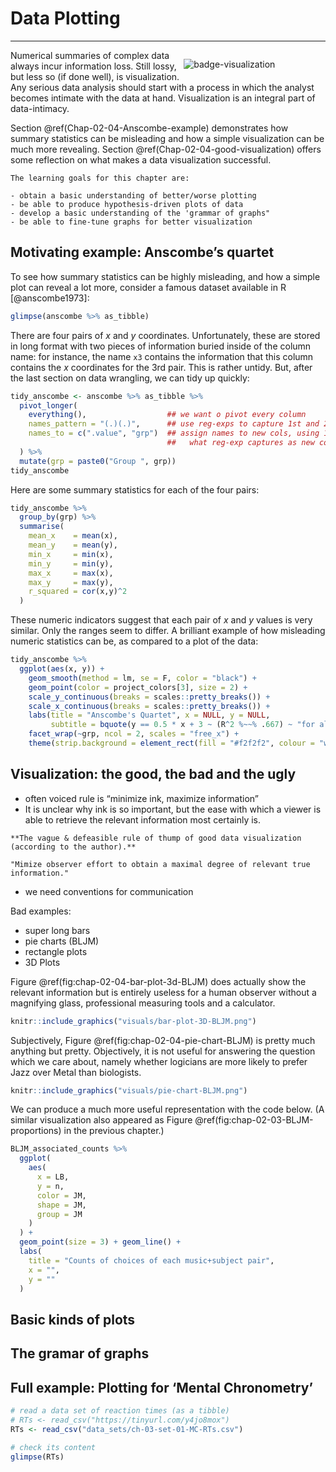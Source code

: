 # Data Plotting {#Chap-02-02-visualization}

<hr>

<div style = "float:right; width:45%;">
<img src="visuals/badge-visualization.png" alt="badge-visualization">  
</div>  

Numerical summaries of complex data always incur information loss. Still lossy, but less so (if done well), is visualization. Any serious data analysis should start with a process in which the analyst becomes intimate with the data at hand. Visualization is an integral part of data-intimacy.

Section \@ref(Chap-02-04-Anscombe-example) demonstrates how summary statistics can be misleading and how a simple visualization can be much more revealing.
Section \@ref(Chap-02-04-good-visualization) offers some reflection on what makes a data visualization successful.


```block
The learning goals for this chapter are:

- obtain a basic understanding of better/worse plotting
- be able to produce hypothesis-driven plots of data
- develop a basic understanding of the 'grammar of graphs"
- be able to fine-tune graphs for better visualization

```


## Motivating example: Anscombe's quartet {#Chap-02-04-Anscombe-example}

To see how summary statistics can be highly misleading, and how a simple plot can reveal a lot more, consider a famous dataset available in R [@anscombe1973]: 

```r
glimpse(anscombe %>% as_tibble)
```

There are four pairs of $x$ and $y$ coordinates. Unfortunately, these are stored in long format with two pieces of information buried inside of the column name: for instance, the name `x3` contains the information that this column contains the $x$ coordinates for the 3rd pair. This is rather untidy. But, after the last section on data wrangling, we can tidy up quickly:

```r
tidy_anscombe <- anscombe %>% as_tibble %>% 
  pivot_longer(
    everything(),                  ## we want o pivot every column
    names_pattern = "(.)(.)",      ## use reg-exps to capture 1st and 2nd character
    names_to = c(".value", "grp")  ## assign names to new cols, using 1st part of
                                   ##   what reg-exp captures as new column names
  ) %>% 
  mutate(grp = paste0("Group ", grp))
tidy_anscombe
```

Here are some summary statistics for each of the four pairs:

```r
tidy_anscombe %>% 
  group_by(grp) %>% 
  summarise(
    mean_x    = mean(x),
    mean_y    = mean(y),
    min_x     = min(x),
    min_y     = min(y),
    max_x     = max(x),
    max_y     = max(y),
    r_squared = cor(x,y)^2
  )
```

<!-- EXERCISE: make the index the new column names instead -->

These numeric indicators suggest that each pair of $x$ and $y$ values is very similar. Only the ranges seem to differ. A brilliant example of how misleading numeric statistics can be, as compared to a plot of the data:

```r
tidy_anscombe %>% 
  ggplot(aes(x, y)) +
    geom_smooth(method = lm, se = F, color = "black") +
    geom_point(color = project_colors[3], size = 2) +
    scale_y_continuous(breaks = scales::pretty_breaks()) +
    scale_x_continuous(breaks = scales::pretty_breaks()) +
    labs(title = "Anscombe's Quartet", x = NULL, y = NULL,
         subtitle = bquote(y == 0.5 * x + 3 ~ (R^2 %~~% .667) ~ "for all datasets")) +
    facet_wrap(~grp, ncol = 2, scales = "free_x") +
    theme(strip.background = element_rect(fill = "#f2f2f2", colour = "white"))
```

<!-- for exercise check out the work of Jan Verhove: -->
<!-- https://janhove.github.io/teaching/2016/11/21/what-correlations-look-like -->


## Visualization: the good, the bad and the ugly {#Chap-02-04-good-visualization}

- often voiced rule is "minimize ink, maximize information"
- It is unclear why ink is so important, but the ease with which a viewer is able to retrieve the relevant information most certainly is.

```block
**The vague & defeasible rule of thump of good data visualization (according to the author).**

"Mimize observer effort to obtain a maximal degree of relevant true information."

```

- we need conventions for communication

Bad examples:

- super long bars
- pie charts (BLJM)
- rectangle plots
- 3D Plots

Figure \@ref(fig:chap-02-04-bar-plot-3d-BLJM) does actually show the relevant information but is entirely useless for a human observer without a magnifying glass, professional measuring tools and a calculator.

```r
knitr::include_graphics("visuals/bar-plot-3D-BLJM.png")
```


Subjectively, Figure \@ref(fig:chap-02-04-pie-chart-BLJM) is pretty much anything but pretty. Objectively, it is not useful for answering the question which we care about, namely whether logicians are more likely to prefer Jazz over Metal than biologists.

```r
knitr::include_graphics("visuals/pie-chart-BLJM.png")
```

We can produce a much more useful representation with the code below. (A similar visualization also appeared as Figure \@ref(fig:chap-02-03-BLJM-proportions) in the previous chapter.)

```r
BLJM_associated_counts %>% 
  ggplot(
    aes(
      x = LB, 
      y = n, 
      color = JM, 
      shape = JM, 
      group = JM
    )
  ) +
  geom_point(size = 3) + geom_line() +
  labs(
    title = "Counts of choices of each music+subject pair",
    x = "",
    y = ""
  )
```

## Basic kinds of plots 

### 

## The gramar of graphs

## Full example: Plotting for 'Mental Chronometry'

```r
# read a data set of reaction times (as a tibble)
# RTs <- read_csv("https://tinyurl.com/y4jo8mox")
RTs <- read_csv("data_sets/ch-03-set-01-MC-RTs.csv")

# check its content
glimpse(RTs)
```
